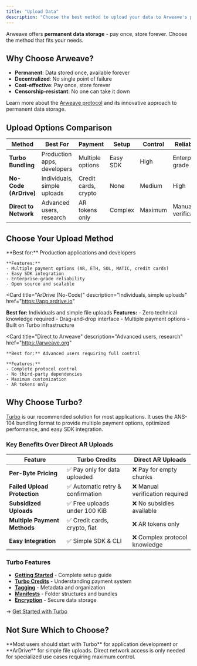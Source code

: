 ```yaml
---
title: "Upload Data"
description: "Choose the best method to upload your data to Arweave's permanent storage network"
---
```



Arweave offers **permanent data storage** - pay once, store forever. Choose the method that fits your needs.

## Why Choose Arweave?

- **Permanent**: Data stored once, available forever
- **Decentralized**: No single point of failure
- **Cost-effective**: Pay once, store forever
- **Censorship-resistant**: No one can take it down

Learn more about the [Arweave protocol](https://arweave.org) and its innovative approach to permanent data storage.

## Upload Options Comparison

| Method                | Best For                    | Payment              | Setup    | Control | Reliability         |
| --------------------- | --------------------------- | -------------------- | -------- | ------- | ------------------- |
| **Turbo Bundling**    | Production apps, developers | Multiple options     | Easy SDK | High    | Enterprise-grade    |
| **No-Code (ArDrive)** | Individuals, simple uploads | Credit cards, crypto | None     | Medium  | High                |
| **Direct to Network** | Advanced users, research    | AR tokens only       | Complex  | Maximum | Manual verification |

## Choose Your Upload Method

<Cards>
  <Card
    title="Turbo Bundling Service"
    description="Production apps, developers"
    href="/build/upload/bundling-services"
  >
    **Best for:** Production applications and developers
    
    **Features:**
    - Multiple payment options (AR, ETH, SOL, MATIC, credit cards)
    - Easy SDK integration
    - Enterprise-grade reliability
    - Open source and scalable
  </Card>

<Card
  title="ArDrive (No-Code)"
  description="Individuals, simple uploads"
  href="https://app.ardrive.io"
>
  **Best for:** Individuals and simple file uploads **Features:** - Zero
  technical knowledge required - Drag-and-drop interface - Multiple payment
  options - Built on Turbo infrastructure
</Card>

  <Card
    title="Direct to Arweave"
    description="Advanced users, research"
    href="https://arweave.org"
  >
    **Best for:** Advanced users requiring full control
    
    **Features:**
    - Complete protocol control
    - No third-party dependencies
    - Maximum customization
    - AR tokens only
  </Card>
</Cards>

## Why Choose Turbo?

[Turbo](https://turbo.ardrive.net) is our recommended solution for most applications. It uses the ANS-104 bundling format to provide multiple payment options, optimized performance, and easy SDK integration.

### Key Benefits Over Direct AR Uploads

| Feature                      | Turbo Credits                     | Direct AR Uploads               |
| ---------------------------- | --------------------------------- | ------------------------------- |
| **Per-Byte Pricing**         | ✅ Pay only for data uploaded     | ❌ Pay for empty chunks         |
| **Failed Upload Protection** | ✅ Automatic retry & confirmation | ❌ Manual verification required |
| **Subsidized Uploads**       | ✅ Free uploads under 100 KiB     | ❌ No subsidies available       |
| **Multiple Payment Methods** | ✅ Credit cards, crypto, fiat     | ❌ AR tokens only               |
| **Easy Integration**         | ✅ Simple SDK & CLI               | ❌ Complex protocol knowledge   |

### Turbo Features

- [**Getting Started**](/build/upload/bundling-services) - Complete setup guide
- [**Turbo Credits**](/build/upload/turbo-credits) - Understanding payment system
- [**Tagging**](/build/upload/tagging) - Metadata and organization
- [**Manifests**](/build/upload/manifests) - Folder structures and bundles
- [**Encryption**](/build/upload/encryption) - Secure data storage

→ [Get Started with Turbo](https://turbo.ardrive.net)

## Not Sure Which to Choose?

<Callout type="info">
  **Most users should start with Turbo** for application development or
  **ArDrive** for simple file uploads. Direct network access is only needed for
  specialized use cases requiring maximum control.
</Callout>
